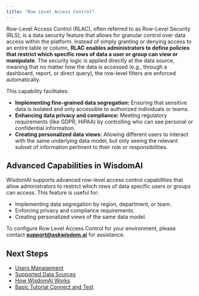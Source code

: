 ```yaml
---
title: "Row Level Access Control"
---
```


Row-Level Access Control (RLAC), often referred to as Row-Level Security (RLS), is a data security feature that allows for granular control over data access within the platform. Instead of simply granting or denying access to an entire table or column, **RLAC enables administrators to define policies that restrict which specific rows of data a user or group can view or manipulate**. The security logic is applied directly at the data source, meaning that no matter how the data is accessed (e.g., through a dashboard, report, or direct query), the row-level filters are enforced automatically.

This capability facilitates:

- **Implementing fine-grained data segregation:** Ensuring that sensitive data is isolated and only accessible to authorized individuals or teams.
- **Enhancing data privacy and compliance:** Meeting regulatory requirements (like GDPR, HIPAA) by controlling who can see personal or confidential information.
- **Creating personalized data views:** Allowing different users to interact with the same underlying data model, but only seeing the relevant subset of information pertinent to their role or responsibilities.

## Advanced Capabilities in WisdomAI

WisdomAI supports advanced row-level access control capabilities that allow administrators to restrict which rows of data specific users or groups can access. This feature is useful for:

- Implementing data segregation by region, department, or team.
- Enforcing privacy and compliance requirements.
- Creating personalized views of the same data model.

To configure Row Level Access Control for your environment, please contact [**support@askwisdom.ai**](mailto:support@askwisdom.ai) for assistance.

## Next Steps

- [Users Management](/manage-account/access-management/users-management)
- [Supported Data Sources](/getting-started/supported-data-sources)
- [How WisdomAI Works](/getting-started/how-wisdom-ai-works)
- [Basic Tutorial Connect and Test](/setting-up-wisdom-ai/basic-tutorial-connect-and-test)